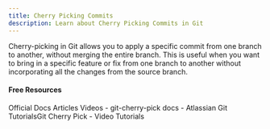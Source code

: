 ```yaml
---
title: Cherry Picking Commits
description: Learn about Cherry Picking Commits in Git
---
```

Cherry-picking in Git allows you to apply a specific commit from one branch to another, without merging the entire branch. This is useful when you want to bring in a specific feature or fix from one branch to another without incorporating all the changes from the source branch.

#### Free Resources

<Tabs defaultValue="official">
<TabsList>
<TabsTrigger value="official">Official Docs</TabsTrigger>
<TabsTrigger value="article">Articles</TabsTrigger>
<TabsTrigger value="video">Videos</TabsTrigger>
</TabsList>

<TabsContent value="official">
<Note type="note" title="official">
- <Link href="https://git-scm.com/docs/git-cherry-pick">git-cherry-pick docs</Link>
</Note>
</TabsContent>
<TabsContent value="article">
<Note type="note" title="article">
- <Link href="https://www.atlassian.com/git/tutorials/cherry-pick">Atlassian Git TutorialsGit Cherry Pick</Link>
</Note>
</TabsContent>
<TabsContent value="video">
<Note type="note" title="video">
- <Link href="https://www.youtube.com/results?search_query=git+cherry-picking-commits+tutorial">Video Tutorials</Link>
</Note>
</TabsContent>
</Tabs>
